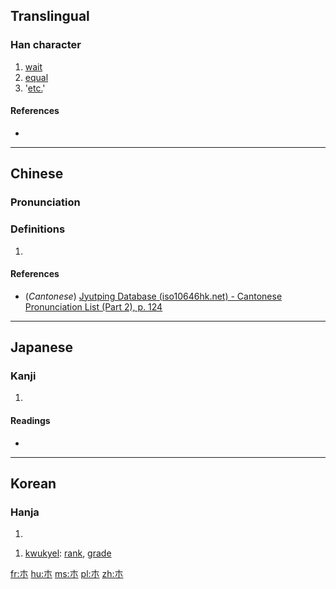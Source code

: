 {{also|等}}
==Translingual==

===Han character===
{{Han char|rn=75|rad=木|as=00|sn=4|four=|canj=DC,XDC,JC}}

# [[wait]]
# [[equal]]
# '[[etc.]]'

====References====
* {{Han ref|kx=0509.011|dkj=14415|hdz=21149.061|uh=6729|ud=26409}}

----

==Chinese==
{{zh-forms}}

===Pronunciation===
{{zh-pron
|m=děng
|c=muk6
|mc=
|oc=
|cat=
}}

===Definitions===
{{zh-hanzi}}

# {{rfdef|lang=zh}}

====References====
* (''Cantonese'') [http://www.iso10646hk.net/jp/document/download.jsp Jyutping Database (iso10646hk.net) - Cantonese Pronunciation List (Part 2), p. 124]

----

==Japanese==

===Kanji===
{{ja-kanji|grade=|rs=木00}}

# {{defn|lang=ja|sort=木00}}

====Readings====
* {{ja-readings|on=[[とう]] (tō)|kun=[[ひとしい]] (hitoshii), [[など]] (nado), [[ら]] (ra)}}

----

==Korean==

===Hanja===
{{ko-hanja|hangeul=등|eumhun=[[무리]] 등  |rv=deung|mr=tŭng|y=tung}}

# {{defn|lang=ko|sort=木00}}

# [[kwukyel]]: [[rank]], [[grade]]

[[fr:朩]]
[[hu:朩]]
[[ms:朩]]
[[pl:朩]]
[[zh:朩]]